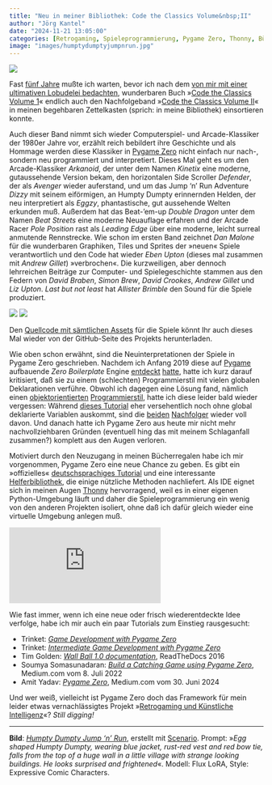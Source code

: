 ```yaml
---
title: "Neu in meiner Bibliothek: Code the Classics Volume&nbsp;II"
author: "Jörg Kantel"
date: "2024-11-21 13:05:00"
categories: [Retrogaming, Spieleprogrammierung, Pygame Zero, Thonny, Bücher]
image: "images/humptydumptyjumpnrun.jpg"
---
```


[![](images/humptydumptyjumpnrun-b.jpg)](https://www.flickr.com/photos/schockwellenreiter/54071240917/)

Fast [fünf Jahre](http://blog.schockwellenreiter.de/2019/12/2019121402.html) mußte ich warten, bevor ich nach dem [von mir mit einer ultimativen Lobudelei bedachten](http://blog.schockwellenreiter.de/2020/02/2020022601.html), wunderbaren Buch »[Code the Classics Volume 1](https://magpi.raspberrypi.com/books/code-the-classics1)« endlich auch den Nachfolgeband »[Code the Classics Volume II](https://www.raspberrypi.com/news/code-the-classics-volume-ii-from-raspberry-pi-press/)« in meinen begehbaren Zettelkasten (sprich: in meine Bibliothek) einsortieren konnte.

Auch dieser Band nimmt sich wieder Computerspiel- und Arcade-Klassiker der 1980er Jahre vor, erzählt reich bebildert ihre Geschichte und als Hommage werden diese Klassiker in [Pygame Zero](http://cognitiones.kantel-chaos-team.de/multimedia/spieleprogrammierung/pygamezero.html) nicht einfach nur nach-, sondern neu programmiert und interpretiert. Dieses Mal geht es um den Arcade-Klassiker *Arkanoid*, der unter dem Namen *Kinetix* eine moderne, gutaussehende Version bekam, den horizontalen Side Scroller *Defender*, der als *Avenger* wieder auferstand, und um das Jump 'n' Run Adventure *Dizzy* mit seinem eiförmigen, an Humpty Dumpty erinnernden Helden, der neu interpretiert als *Eggzy*, phantastische, gut aussehende Welten erkunden muß. Außerdem hat das Beat-'em-up *Double Dragon* unter dem Namen *Beat Streets* eine moderne Neuauflage erfahren und der Arcade Racer *Pole Position* rast als *Leading Edge* über eine moderne, leicht surreal anmutende Rennstrecke. Wie schon im ersten Band zeichnet *Dan Malone* für die wunderbaren Graphiken, Tiles und Sprites der »neuen« Spiele verantwortlich und den Code hat wieder *Eben Upton* (dieses mal zusammen mit *Andrew Gillet*) »verbrochen«. Die kurzweiligen, aber dennoch lehrreichen Beiträge zur Computer- und Spielegeschichte stammen aus den Federn von *David Braben*, *Simon Brew*, *David Crookes*, *Andrew Gillet* und *Liz Upton*. *Last but not least* hat *Allister Brimble* den Sound für die Spiele produziert.

[![](images/codetheclassics1.jpg)](https://magpi.raspberrypi.com/books/code-the-classics1)&nbsp;[![](images/codetheclassics2.jpg)](https://www.raspberrypi.com/news/code-the-classics-volume-ii-from-raspberry-pi-press/)

Den [Quellcode mit sämtlichen Assets](https://github.com/raspberrypipress/Code-the-Classics-Vol2) für die Spiele könnt Ihr auch dieses Mal wieder von der GitHub-Seite des Projekts herunterladen.

Wie oben schon erwähnt, sind die Neuinterpretationen der Spiele in Pygame Zero geschrieben. Nachdem ich Anfang 2019 diese auf [Pygame](http://cognitiones.kantel-chaos-team.de/multimedia/spieleprogrammierung/pygame.html) aufbauende *Zero Boilerplate* Engine [entdeckt](http://blog.schockwellenreiter.de/2019/03/2019031703.html) [hatte](http://blog.schockwellenreiter.de/2019/03/2019031803.html), hatte ich kurz darauf kritisiert, daß sie zu einem (schlechten) Programmierstil mit vielen globalen Deklarationen verführe. Obwohl ich dagegen eine Lösung fand, nämlich einen [objektorientierten](http://blog.schockwellenreiter.de/2019/06/2019062701.html) [Programmierstil](http://blog.schockwellenreiter.de/2019/07/2019070102.html), hatte ich diese leider bald wieder vergessen: Während [dieses Tutorial](http://blog.schockwellenreiter.de/2019/07/2019072202.html) eher versehentlich noch ohne global deklarierte Variablen auskommt, sind die [beiden](http://blog.schockwellenreiter.de/2019/07/2019072402.html) [Nachfolger](http://blog.schockwellenreiter.de/2019/08/2019080701.html) wieder voll davon. Und danach hatte ich Pygame Zero aus heute mir nicht mehr nachvollziehbaren Gründen (eventuell hing das mit meinem Schlaganfall zusammen?) komplett aus den Augen verloren.

Motiviert durch den Neuzugang in meinen Bücherregalen habe ich mir vorgenommen, Pygame Zero eine neue Chance zu geben. Es gibt ein »offizielles« [deutschsprachiges Tutorial](https://pygame-zero.readthedocs.io/de/latest/index.html) und eine interessante [Helferbibliothek](https://www.aposteriori.com.sg/pygame-zero-helper/), die einige nützliche Methoden nachliefert. Als IDE eignet sich in meinen Augen [Thonny](http://cognitiones.kantel-chaos-team.de/programmierung/python/thonny.html) hervorragend, weil es in einer eigenen Python-Umgebung läuft und daher die Spieleprogrammierung ein wenig von den anderen Projekten isoliert, ohne daß ich dafür gleich wieder eine virtuelle Umgebung anlegen muß.

<iframe class="if16_9" src="https://www.youtube.com/embed/C06S7gf-LpU?si=6z71L2JzGcIWJnhj" title="YouTube video player" frameborder="0" allow="accelerometer; autoplay; clipboard-write; encrypted-media; gyroscope; picture-in-picture; web-share" referrerpolicy="strict-origin-when-cross-origin" allowfullscreen></iframe>

Wie fast immer, wenn ich eine neue oder frisch wiederentdeckte Idee verfolge, habe ich mir auch ein paar Tutorials zum Einstieg rausgesucht:

- Trinket: *[Game Development with Pygame Zero](https://aposteriori.trinket.io/game-development-with-pygame-zero#/intro-to-pygame-zero/intro-and-installation)*
- Trinket: *[Intermediate Game Development with Pygame Zero](https://aposteriori.trinket.io/intermediate-game-development-with-pygame-zero#/introductions/before-you-begin)*
- Tim Golden: *[Wall Ball 1.0 documentation](https://wall-ball.readthedocs.io/en/latest/index.html)*, ReadTheDocs 2016
- Soumya Somasunadaran: *[Build a Catching Game using Pygame Zero](https://medium.com/@soumyas567/build-a-catching-game-using-pygame-zero-7c7ade93cbbd)*, Medium.com vom 8. Juli 2022
- Amit Yadav: *[Pygame Zero](https://medium.com/@amit25173/pygame-zero-beb3fd66e34e)*, Medium.com vom 30. Juni 2024

Und wer weiß, vielleicht ist Pygame Zero doch das Framework für mein leider etwas vernachlässigtes Projekt »[Retrogaming und Künstliche Intelligenz](https://kantel.github.io/posts/2023120301_retrogaming_ki/)«? *Still digging!*

---

**Bild**: *[Humpty Dumpty Jump 'n' Run](https://www.flickr.com/photos/schockwellenreiter/54071240917/)*, erstellt mit [Scenario](http://cognitiones.kantel-chaos-team.de/technikgeschichte/rechnerundnetze/scenario.html). Prompt: »*Egg shaped Humpty Dumpty, wearing blue jacket, rust-red vest and red bow tie, falls from the top of a huge wall  in a little village with strange looking buildings. He looks surprised and frightened*«. Modell: Flux LoRA, Style: Expressive Comic Characters.